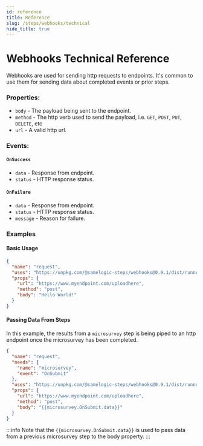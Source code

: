 ```yaml
---
id: reference
title: Reference
slug: /steps/webhooks/technical
hide_title: true
---
```


# Webhooks Technical Reference

Webhooks are used for sending http requests to endpoints. It's common to use them for sending data about completed events or prior steps.

### Properties:

- `body` -
  The payload being sent to the endpoint.
- `method` -
  The http verb used to send the payload, i.e. `GET`, `POST`, `PUT`, `DELETE`, etc
- `url` -
  A valid http url.

### Events:

#### `OnSuccess`

- `data` -
  Response from endpoint.
- `status` -
  HTTP response status.

#### `OnFailure`

- `data` -
  Response from endpoint.
- `status` -
  HTTP response status.
- `message` -
  Reason for failure.

### Examples

#### Basic Usage

```json
{
  "name": "request",
  "uses": "https://unpkg.com/@samelogic-steps/webhooks@0.9.1/dist/runner.js",
  "props": {
    "url": "https://www.myendpoint.com/uploadhere",
    "method": "post",
    "body": "Hello World!"
  }
}
```

#### Passing Data From Steps

In this example, the results from a `microsurvey` step is being piped to an http endpoint once the microsurvey has been completed.

```json
{
  "name": "request",
  "needs": {
    "name": "microsurvey",
    "event": "OnSubmit"
  },
  "uses": "https://unpkg.com/@samelogic-steps/webhooks@0.9.1/dist/runner.js",
  "props": {
    "url": "https://www.myendpoint.com/uploadhere",
    "method": "post",
    "body": "{{microsurvey.OnSubmit.data}}"
  }
}
```

:::info
Note that the `{{microsurvey.OnSubmit.data}}` is used to pass data from a previous microsurvey step to the body property.
:::
